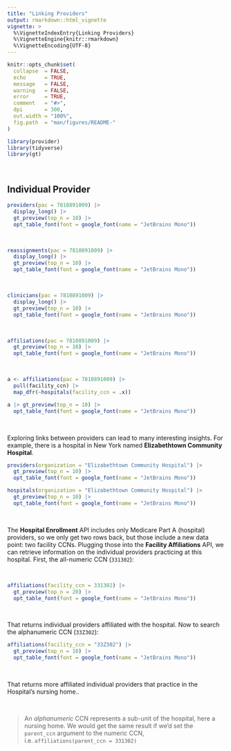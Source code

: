 ```yaml
---
title: "Linking Providers"
output: rmarkdown::html_vignette
vignette: >
  %\VignetteIndexEntry{Linking Providers}
  %\VignetteEngine{knitr::rmarkdown}
  %\VignetteEncoding{UTF-8}
---
```


```r
knitr::opts_chunk$set(
  collapse  = FALSE,
  echo      = TRUE, 
  message   = FALSE, 
  warning   = FALSE,
  error     = TRUE,
  comment   = "#>",
  dpi       = 300, 
  out.width = "100%",
  fig.path  = "man/figures/README-"
)
```

```r
library(provider)
library(tidyverse)
library(gt)
```


<br>

## Individual Provider

```r
providers(pac = 7810891009) |> 
  display_long() |> 
  gt_preview(top_n = 10) |> 
  opt_table_font(font = google_font(name = "JetBrains Mono"))
```
<br>

```r
reassignments(pac = 7810891009) |>
  display_long() |> 
  gt_preview(top_n = 10) |> 
  opt_table_font(font = google_font(name = "JetBrains Mono"))
```
<br>

```r
clinicians(pac = 7810891009) |> 
  display_long() |> 
  gt_preview(top_n = 10) |> 
  opt_table_font(font = google_font(name = "JetBrains Mono"))
```

<br>

```r
affiliations(pac = 7810891009) |> 
  gt_preview(top_n = 10) |> 
  opt_table_font(font = google_font(name = "JetBrains Mono"))
```

<br>

```r
a <- affiliations(pac = 7810891009) |> 
  pull(facility_ccn) |>
  map_dfr(~hospitals(facility_ccn = .x))

a |> gt_preview(top_n = 10) |> 
  opt_table_font(font = google_font(name = "JetBrains Mono"))
```

<br>

Exploring links between providers can lead to many interesting insights. For example, there is a hospital in New York named **Elizabethtown Community Hospital**. 

```r
providers(organization = "Elizabethtown Community Hospital") |> 
  gt_preview(top_n = 10) |> 
  opt_table_font(font = google_font(name = "JetBrains Mono"))
```



```r
hospitals(organization = "Elizabethtown Community Hospital") |> 
  gt_preview(top_n = 10) |> 
  opt_table_font(font = google_font(name = "JetBrains Mono"))
```

<br>

The **Hospital Enrollment** API includes only Medicare Part A (hospital) providers, so we only get two rows back, but those include a new data point: two facility CCNs. Plugging those into the **Facility Affiliations** API, we can retrieve information on the individual providers practicing at this hospital. First, the all-numeric CCN (`331302`):

<br>

```r
affiliations(facility_ccn = 331302) |> 
  gt_preview(top_n = 20) |> 
  opt_table_font(font = google_font(name = "JetBrains Mono"))
```


<br>

That returns individual providers affiliated with the hospital. Now to search the alphanumeric CCN (`33Z302`):


```r
affiliations(facility_ccn = "33Z302") |> 
  gt_preview(top_n = 10) |> 
  opt_table_font(font = google_font(name = "JetBrains Mono"))
```

<br>

That returns more affiliated individual providers that practice in the Hospital's nursing home..

<br>

> An *alphanumeric* CCN represents a sub-unit of the hospital, here a nursing home. We would get the same result if we'd set the `parent_ccn` argument to the numeric CCN, i.e. `affiliations(parent_ccn = 331302)`

